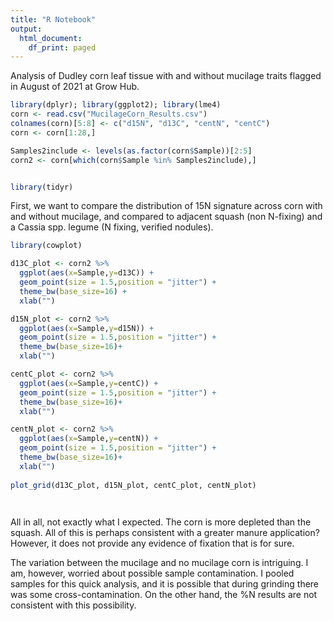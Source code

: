 ```yaml
---
title: "R Notebook"
output:
  html_document:
    df_print: paged
---
```


Analysis of Dudley corn leaf tissue with and without mucilage traits flagged in August of 2021 at Grow Hub. 

```r

library(dplyr); library(ggplot2); library(lme4)
corn <- read.csv("MucilageCorn_Results.csv")
colnames(corn)[5:8] <- c("d15N", "d13C", "centN", "centC")
corn <- corn[1:28,]

Samples2include <- levels(as.factor(corn$Sample))[2:5]
corn2 <- corn[which(corn$Sample %in% Samples2include),]


library(tidyr)


```

First, we want to compare the distribution of 15N signature across corn with and without mucilage, and compared to adjacent squash (non N-fixing) and a Cassia spp. legume (N fixing, verified nodules). 

```r

library(cowplot)

d13C_plot <- corn2 %>% 
  ggplot(aes(x=Sample,y=d13C)) + 
  geom_point(size = 1.5,position = "jitter") + 
  theme_bw(base_size=16) +
  xlab("")

d15N_plot <- corn2 %>% 
  ggplot(aes(x=Sample,y=d15N)) + 
  geom_point(size = 1.5,position = "jitter") + 
  theme_bw(base_size=16)+
  xlab("")

centC_plot <- corn2 %>% 
  ggplot(aes(x=Sample,y=centC)) + 
  geom_point(size = 1.5,position = "jitter") + 
  theme_bw(base_size=16)+
  xlab("")

centN_plot <- corn2 %>% 
  ggplot(aes(x=Sample,y=centN)) + 
  geom_point(size = 1.5,position = "jitter") + 
  theme_bw(base_size=16)+
  xlab("")
  
plot_grid(d13C_plot, d15N_plot, centC_plot, centN_plot)




```

All in all, not exactly what I expected. The corn is more depleted than the squash. All of this is perhaps consistent with a greater manure application? However, it does not provide any evidence of fixation that is for sure. 

The variation between the mucilage and no mucilage corn is intriguing. I am, however, worried about possible sample contamination. I pooled samples for this quick analysis, and it is possible that during grinding there was some cross-contamination. On the other hand, the %N results are not consistent with this possibility. 










